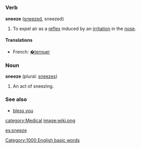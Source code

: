 =={{en}}==
===Verb===
'''sneeze''' ([[sneezed]], sneezed)
#To expel air as a [[reflex]] induced by an [[irritation]] in the [[nose]].
====Translations====
*French: [[�ternuer]]

===Noun===
'''sneeze''' (plural: [[sneezes]])
#An act of sneezing.
===See also===
{{Wikipedia}}
*[[bless you]]
[[category:Medical]] [[image:wiki.png]]
[[Category:1000 English basic words]]

[[es:sneeze]]